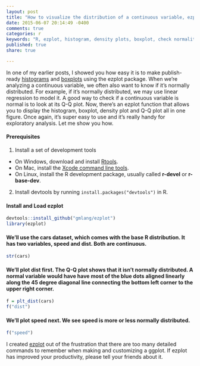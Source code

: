 ```yaml
---
layout: post
title: "How to visualize the distribution of a continuous variable, ezplot - Part 5"
date: 2015-06-07 20:14:49 -0400
comments: true
categories: r
keywords: "R, ezplot, histogram, density plots, boxplot, check normality, qq plot, normal Q-Q plot"
published: true
share: true

---
```


In one of my earlier posts, I showed you how easy it is to make publish-ready [histograms](http://masterr.org/r/an-easy-way-to-make-ggplot2-histograms-ezplot-part3/) and [boxplots](http://masterr.org/r/an-easy-way-to-make-ggplot2-boxplots-ezplot-part2/) using the ezplot package. When we're analyzing a continuous variable, we often also want to know if it's normally distributed. For example, if it's normally distributed, we may use linear regression to model it. A good way to check if a continuous variable is normal is to look at its Q-Q plot. Now, there's an ezplot function that allows you to display the histogram, boxplot, density plot and Q-Q plot all in one figure. Once again, it's super easy to use and it's really handy for exploratory analysis. Let me show you how.

#### Prerequisites
1. Install a set of development tools
* On Windows, download and install [Rtools](http://cran.r-project.org/bin/windows/Rtools/). 
* On Mac, install the [Xcode command line tools](https://developer.apple.com/downloads). 
* On Linux, install the R development package, usually called **r-devel** or **r-base-dev**.
2. Install devtools by running `install.packages("devtools")` in R.

#### Install and Load ezplot
```r
devtools::install_github("gmlang/ezplot")
library(ezplot)
```

#### We'll use the cars dataset, which comes with the base R distribution. It has two variables, speed and dist. Both are continuous.
```r
str(cars)
```

#### We'll plot dist first. The Q-Q plot shows that it isn't normally distributed. A normal variable would have have most of the blue dots aligned linearly along the 45 degree diagonal line connecting the bottom left corner to the upper right corner. 
```r
f = plt_dist(cars)
f("dist")
```

#### We'll plot speed next. We see speed is more or less normally distributed.
```r
f("speed")
```

I created [ezplot](https://github.com/gmlang/ezplot) out of the frustration that there are too many detailed commands to remember when making and customizing a ggplot. If ezplot has improved your productivity, please tell your friends about it.